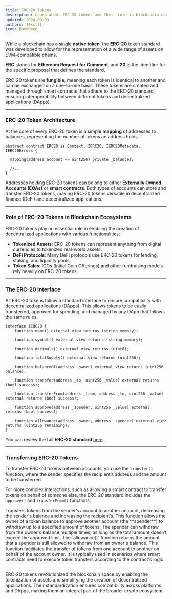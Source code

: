 ```yaml
---
title: ERC-20 Tokens
description: Learn about ERC-20 tokens and their role in blockchain ecosystems.
updated: 2024-09-03
authors: [0xstt]
icon: BookOpen
---
```


While a blockchain has a single **native token**, the **ERC-20** token standard was developed to allow for the representation of a wide range of assets on EVM-compatible chains. 

**ERC** stands for **Ethereum Request for Comment**, and **20** is the identifier for the specific proposal that defines the standard.

ERC-20 tokens are **fungible**, meaning each token is identical to another and can be exchanged on a one-to-one basis. These tokens are created and managed through smart contracts that adhere to the ERC-20 standard, ensuring interoperability between different tokens and decentralized applications (DApps).

---

### ERC-20 Token Architecture

At the core of every ERC-20 token is a simple **mapping** of addresses to balances, representing the number of tokens an address holds.

```solidity
abstract contract ERC20 is Context, IERC20, IERC20Metadata, IERC20Errors {
    
  mapping(address account => uint256) private _balances;
  
  //...
}
```

Addresses holding ERC-20 tokens can belong to either **Externally Owned Accounts (EOAs)** or **smart contracts**. Both types of accounts can store and transfer ERC-20 tokens, making ERC-20 tokens versatile in decentralized finance (DeFi) and decentralized applications.

---

### Role of ERC-20 Tokens in Blockchain Ecosystems

ERC-20 tokens play an essential role in enabling the creation of decentralized applications with various functionalities:

- **Tokenized Assets**: ERC-20 tokens can represent anything from digital currencies to tokenized real-world assets.
- **DeFi Protocols**: Many DeFi protocols use ERC-20 tokens for lending, staking, and liquidity pools.
- **Token Sales**: ICOs (Initial Coin Offerings) and other fundraising models rely heavily on ERC-20 tokens.

---

### The ERC-20 Interface

All ERC-20 tokens follow a standard interface to ensure compatibility with decentralized applications (DApps). This allows tokens to be easily transferred, approved for spending, and managed by any DApp that follows the same rules.

```solidity
interface IERC20 {
    function name() external view returns (string memory);

    function symbol() external view returns (string memory);

    function decimals() external view returns (uint8);

    function totalSupply() external view returns (uint256);

    function balanceOf(address _owner) external view returns (uint256 balance);

    function transfer(address _to, uint256 _value) external returns (bool success);

    function transferFrom(address _from, address _to, uint256 _value) external returns (bool success);

    function approve(address _spender, uint256 _value) external returns (bool success);

    function allowance(address _owner, address _spender) external view returns (uint256 remaining);
}
```

You can review the full **ERC-20 standard** [here](https://eips.ethereum.org/EIPS/eip-20).

---

### Transferring ERC-20 Tokens

To transfer ERC-20 tokens between accounts, you use the `transfer()` function, where the sender specifies the recipient’s address and the amount to be transferred.

For more complex interactions, such as allowing a smart contract to transfer tokens on behalf of someone else, the ERC-20 standard includes the `approve()` and `transferFrom()` functions. 


<Accordions>
<Accordion title="transfer()">
Transfers tokens from the sender’s account to another account, decreasing the sender's balance and increasing the recipient’s.
</Accordion>
<Accordion title="approve()">
This function allows the owner of a token balance to approve another account (the **spender**) to withdraw up to a specified amount of tokens. The spender can withdraw from the owner's balance multiple times, as long as the total amount doesn’t exceed the approved limit.
</Accordion>
<Accordion title="allowance()">
The `allowance()` function returns the amount that a spender is still allowed to withdraw from an owner's balance.
</Accordion>
<Accordion title="transferFrom()">
This function facilitates the transfer of tokens from one account to another on behalf of the account owner. It is typically used in scenarios where smart contracts need to execute token transfers according to the contract's logic.
</Accordion>
</Accordions>

---

ERC-20 tokens revolutionized the blockchain space by enabling the tokenization of assets and simplifying the creation of decentralized applications. Their standardization ensures compatibility across platforms and DApps, making them an integral part of the broader crypto ecosystem.